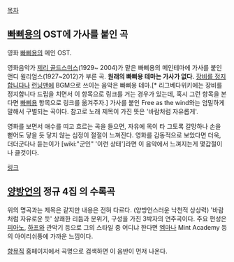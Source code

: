 [[목차]]
== [[빠삐용]]의 OST에 가사를 붙인 곡 ==
{{{#!html
<iframe title="YouTube video player" width="480" height="390" src="http://www.youtube.com/embed/gNp_3dpiTno" frameborder="0" allowfullscreen></iframe>
}}}
영화 [[빠삐용]]의 메인 OST.

영화음악가 [[제리 골드스미스]](1929~ 2004)가 맡은 빠삐용의 메인테마에 가사를 붙인 앤디 윌리엄스(1927~2012)가 부른 곡. '''원래의 빠삐용 테마는 가사가 없다.''' [[장비를 정지합니다]]나 [[런닝맨]]에 BGM으로 쓰이는 음악은 빠삐용 테마.[* 리그베다위키에는 장비를 정지합니다 드립을 치면서 이 항목으로 링크를 거는 경우가 있는데, 혹시 그런 항목을 본다면 [[빠삐용]] 항목으로 링크를 옮겨주자.] 가사를 붙인 Free as the wind와는 엄밀하게 말해서 구별되는 곡이다. 참고로 노래 제목이 가진 뜻은 '바람처럼 자유롭게'.

영화를 보면서 애수를 띠고 흐르는 곡을 들으면, 자유에 목이 타 그토록 갈망하나 손을 뻗어도 닿을 듯 닿지 않는 심정이 절절이 느껴진다. 영화를 감동적으로 보았다면 더욱, 더더군다나 듣는이가 [wiki:"군인" '이런 상태']라면 이 음악에서 느껴지는게 몇갑절이나 클것이다.

[http://www.rustican.com/board/zboard.php?id=think&no=194 링크]


== [[양방언]]의 정규 4집 <Pan-O-Rama>의 수록곡 ==
위의 명곡과는 제목은 같지만 내용은 전혀 다르다. (양방언스러운 낙천적 상상력) '바람처럼 자유로운 듯' 상쾌한 리듬과 분위기, 구성을 가진 3박자의 연주곡이다. 주요 편성은 [[피아노]], [[하프]]와 관악기 등으로 그의 스타일 중 어디냐 한다면 [[엠마]]나 Mint Academy 등의 아이리쉬풍에 가까운 느낌이다.

[[향뮤직]] 홈페이지에서 곡명으로 검색하면 이 음반이 먼저 나온다.
